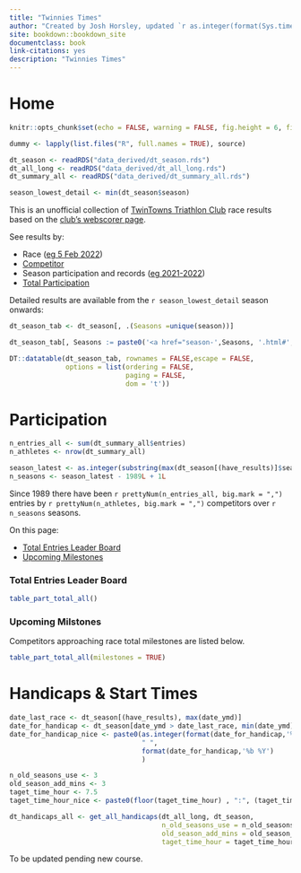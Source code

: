```yaml
--- 
title: "Twinnies Times"
author: "Created by Josh Horsley, updated `r as.integer(format(Sys.time(),'%d'))` `r format(Sys.time(),'%b %Y')`"
site: bookdown::bookdown_site
documentclass: book
link-citations: yes
description: "Twinnies Times"
---
```


# Home

```r

knitr::opts_chunk$set(echo = FALSE, warning = FALSE, fig.height = 6, fig.width = 7, widgetframe_widgets_dir = 'widgets')

dummy <- lapply(list.files("R", full.names = TRUE), source)

dt_season <- readRDS("data_derived/dt_season.rds")
dt_all_long <- readRDS("data_derived/dt_all_long.rds")
dt_summary_all <- readRDS("data_derived/dt_summary_all.rds")

season_lowest_detail <- min(dt_season$season)

```

This is an unofficial collection of [TwinTowns Triathlon Club](http://www.twintownstriathlon.org.au){target="_blank"} race results based on the [club's webscorer page](https://www.webscorer.com/33755){target="_blank"}.

See results by:

- Race ([eg 5 Feb 2022](#r-2022-02-05))
- [Competitor](#athletes)
- Season participation and records ([eg 2021-2022](#season-2021-2022))
- [Total Participation](#participation-total-all)

Detailed results are available from the `r season_lowest_detail` season onwards:


```r

dt_season_tab <- dt_season[, .(Seasons =unique(season))]

dt_season_tab[, Seasons := paste0('<a href="season-',Seasons, '.html#',Seasons,'">',Seasons,'</a>')]

DT::datatable(dt_season_tab, rownames = FALSE,escape = FALSE,
              options = list(ordering = FALSE,
                             paging = FALSE,
                             dom = 't'))

```



# Participation {#participation-total-all}

```r
n_entries_all <- sum(dt_summary_all$entries)
n_athletes <- nrow(dt_summary_all)

season_latest <- as.integer(substring(max(dt_season[(have_results)]$season),1,4))
n_seasons <- season_latest - 1989L + 1L
```

Since 1989 there have been `r prettyNum(n_entries_all, big.mark = ",")` entries by `r prettyNum(n_athletes, big.mark = ",")` competitors over `r n_seasons` seasons.

On this page:

- [Total Entries Leader Board](#part-total-all-table)
- [Upcoming Milestones](#part-total-upcoming)



### Total Entries Leader Board {#part-total-all-table}

```r
table_part_total_all()
```

### Upcoming Milstones {#part-total-upcoming}

Competitors approaching race total milestones are listed below.

```r
table_part_total_all(milestones = TRUE)
```


# Handicaps & Start Times

```r
date_last_race <- dt_season[(have_results), max(date_ymd)]
date_for_handicap <- dt_season[date_ymd > date_last_race, min(date_ymd)]
date_for_handicap_nice <- paste0(as.integer(format(date_for_handicap,'%d')),
                                 " ",
                                 format(date_for_handicap,'%b %Y')
                                 )

n_old_seasons_use <- 3
old_season_add_mins <- 3
taget_time_hour <- 7.5
taget_time_hour_nice <- paste0(floor(taget_time_hour) , ":", (taget_time_hour %% 1)*60)

dt_handicaps_all <- get_all_handicaps(dt_all_long, dt_season,
                                      n_old_seasons_use = n_old_seasons_use,
                                      old_season_add_mins = old_season_add_mins,
                                      taget_time_hour = taget_time_hour)
```

To be updated pending new course.

<!-- Handicaps and start times are calculated for `r date_for_handicap_nice`. -->

<!-- Handicaps are calculated for the full course using results from the current season and the previous `r n_old_seasons_use` seasons. -->

<!-- Times from previous seasons are adjusted by adding `r old_season_add_mins` minutes. Start times are calculated by subtracting the adjusted best time from the target finish time of `r taget_time_hour_nice`. -->

<!-- ```{r tab-handiap} -->
<!-- tab_handicaps(dt_handicaps_all) -->
<!-- ``` -->

